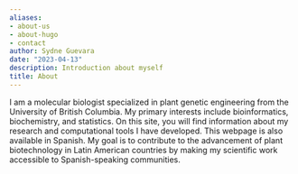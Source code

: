```yaml
---
aliases:
- about-us
- about-hugo
- contact
author: Sydne Guevara
date: "2023-04-13"
description: Introduction about myself
title: About
---
```


I am a molecular biologist specialized in plant genetic engineering from the University of British Columbia. My primary interests include bioinformatics, biochemistry, and statistics. On this site, you will find information about my research and computational tools I have developed. This webpage is also available in Spanish. My goal is to contribute to the advancement of plant biotechnology in Latin American countries by making my scientific work accessible to Spanish-speaking communities.
